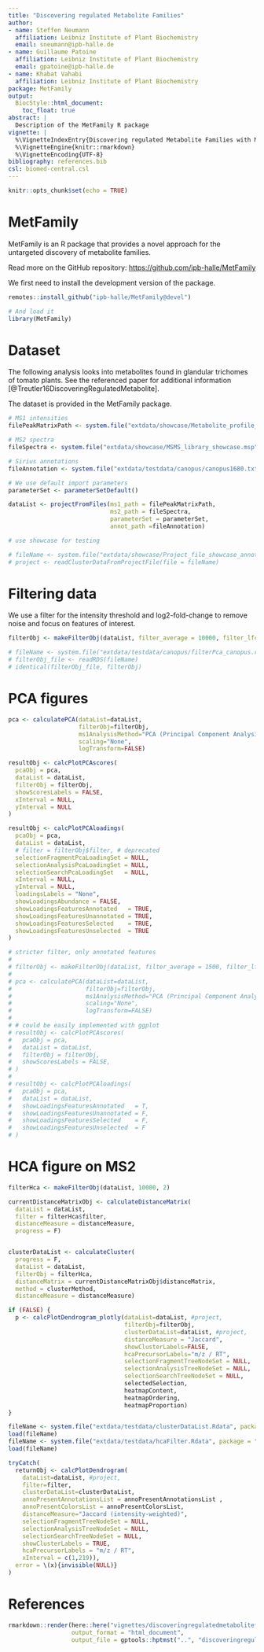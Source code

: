 ```yaml
---
title: "Discovering regulated Metabolite Families"
author:
- name: Steffen Neumann
  affiliation: Leibniz Institute of Plant Biochemistry
  email: sneumann@ipb-halle.de
- name: Guillaume Patoine
  affiliation: Leibniz Institute of Plant Biochemistry
  email: gpatoine@ipb-halle.de
- name: Khabat Vahabi
  affiliation: Leibniz Institute of Plant Biochemistry
package: MetFamily
output:
  BiocStyle::html_document:
    toc_float: true
abstract: |
  Description of the MetFamily R package
vignette: |
  %\VignetteIndexEntry{Discovering regulated Metabolite Families with MetFamily}
  %\VignetteEngine{knitr::rmarkdown}
  %\VignetteEncoding{UTF-8}
bibliography: references.bib
csl: biomed-central.csl
---
```


```r
knitr::opts_chunk$set(echo = TRUE)
```


# MetFamily

MetFamily is an R package that provides a novel approach for the untargeted discovery of metabolite families. 

Read more on the GitHub repository: <https://github.com/ipb-halle/MetFamily>

We first need to install the development version of the package.

```r
remotes::install_github("ipb-halle/MetFamily@devel")
```

```r
# And load it
library(MetFamily)
```


# Dataset

The following analysis looks into metabolites found in glandular trichomes of tomato plants. See the referenced paper for additional information [@Treutler16DiscoveringRegulatedMetabolite].

The dataset is provided in the MetFamily package.

```r

# MS1 intensities
filePeakMatrixPath <- system.file("extdata/showcase/Metabolite_profile_showcase.txt", package = "MetFamily")

# MS2 spectra
fileSpectra <- system.file("extdata/showcase/MSMS_library_showcase.msp", package = "MetFamily")

# Sirius annotations
fileAnnotation <- system.file("extdata/testdata/canopus/canopus1680.txt", package = "MetFamily")

# We use default import parameters
parameterSet <- parameterSetDefault()

dataList <- projectFromFiles(ms1_path = filePeakMatrixPath, 
                             ms2_path = fileSpectra,
                             parameterSet = parameterSet,
                             annot_path =fileAnnotation)

```


```r

# use showcase for testing

# fileName <- system.file("extdata/showcase/Project_file_showcase_annotated.csv.gz", package = "MetFamily")
# project <- readClusterDataFromProjectFile(file = fileName)


```


# Filtering data

We use a filter for the intensity threshold and log2-fold-change to remove noise and focus on features of interest.

```r
filterObj <- makeFilterObj(dataList, filter_average = 10000, filter_lfc = 2)
```


```r
# fileName <- system.file("extdata/testdata/canopus/filterPca_canopus.rds", package = "MetFamily")
# filterObj_file <- readRDS(fileName)
# identical(filterObj_file, filterObj)


```


# PCA figures

```r
pca <- calculatePCA(dataList=dataList,
                    filterObj=filterObj, 
                    ms1AnalysisMethod="PCA (Principal Component Analysis)", 
                    scaling="None", 
                    logTransform=FALSE)

resultObj <- calcPlotPCAscores(
  pcaObj = pca, 
  dataList = dataList,
  filterObj = filterObj,
  showScoresLabels = FALSE, 
  xInterval = NULL, 
  yInterval = NULL
)
```


```r
resultObj <- calcPlotPCAloadings(
  pcaObj = pca,
  dataList = dataList,
  # filter = filterObj$filter, # deprecated
  selectionFragmentPcaLoadingSet = NULL,
  selectionAnalysisPcaLoadingSet = NULL,
  selectionSearchPcaLoadingSet   = NULL,
  xInterval = NULL,
  yInterval = NULL,
  loadingsLabels = "None",
  showLoadingsAbundance = FALSE,
  showLoadingsFeaturesAnnotated   = TRUE,
  showLoadingsFeaturesUnannotated = TRUE,
  showLoadingsFeaturesSelected    = TRUE,
  showLoadingsFeaturesUnselected  = TRUE
)
```


```r
# stricter filter, only annotated features
# 
# filterObj <- makeFilterObj(dataList, filter_average = 1500, filter_lfc = 0)
# 
# pca <- calculatePCA(dataList=dataList,
#                     filterObj=filterObj, 
#                     ms1AnalysisMethod="PCA (Principal Component Analysis)", 
#                     scaling="None", 
#                     logTransform=FALSE)
# 
# # could be easily implemented with ggplot
# resultObj <- calcPlotPCAscores(
#   pcaObj = pca, 
#   dataList = dataList,
#   filterObj = filterObj,
#   showScoresLabels = FALSE, 
# )
# 
# resultObj <- calcPlotPCAloadings(
#   pcaObj = pca,
#   dataList = dataList,
#   showLoadingsFeaturesAnnotated   = T,
#   showLoadingsFeaturesUnannotated = F,
#   showLoadingsFeaturesSelected    = F,
#   showLoadingsFeaturesUnselected  = F
# )


```

# HCA figure on MS2

```r

filterHca <- makeFilterObj(dataList, 10000, 2)

currentDistanceMatrixObj <- calculateDistanceMatrix(
  dataList = dataList, 
  filter = filterHca$filter,
  distanceMeasure = distanceMeasure,
  progress = F)


clusterDataList <- calculateCluster(
  progress = F, 
  dataList = dataList, 
  filterObj = filterHca, 
  distanceMatrix = currentDistanceMatrixObj$distanceMatrix,
  method = clusterMethod, 
  distanceMeasure = distanceMeasure)

```


```r
if (FALSE) {
  p <- calcPlotDendrogram_plotly(dataList=dataList, #project, 
                                 filterObj=filterObj, 
                                 clusterDataList=dataList, #project, 
                                 distanceMeasure = "Jaccard", 
                                 showClusterLabels=FALSE, 
                                 hcaPrecursorLabels="m/z / RT", 
                                 selectionFragmentTreeNodeSet = NULL, 
                                 selectionAnalysisTreeNodeSet = NULL, 
                                 selectionSearchTreeNodeSet = NULL, 
                                 selectedSelection, 
                                 heatmapContent, 
                                 heatmapOrdering, 
                                 heatmapProportion)
}
```


```r
fileName <- system.file("extdata/testdata/clusterDataList.Rdata", package = "MetFamily")
load(fileName) 
fileName <- system.file("extdata/testdata/hcaFilter.Rdata", package = "MetFamily")
load(fileName) 

tryCatch(
  returnObj <- calcPlotDendrogram(
    dataList=dataList, #project, 
    filter=filter, 
    clusterDataList=clusterDataList, 
    annoPresentAnnotationsList = annoPresentAnnotationsList ,
    annoPresentColorsList = annoPresentColorsList,
    distanceMeasure="Jaccard (intensity-weighted)", 
    selectionFragmentTreeNodeSet = NULL, 
    selectionAnalysisTreeNodeSet = NULL, 
    selectionSearchTreeNodeSet = NULL, 
    showClusterLabels = TRUE, 
    hcaPrecursorLabels = "m/z / RT", 
    xInterval = c(1,219)),
  error = \(x){invisible(NULL)}
)

```

# References {.unnumbered}

<div id="refs"></div>


```r

rmarkdown::render(here::here("vignettes/discoveringregulatedmetabolitefamilies.Rmd"),
                  output_format = "html_document",
                  output_file = gptools::hptmst("..", "discoveringregulatedmetabolitefamilies", "html", time = F))

```

